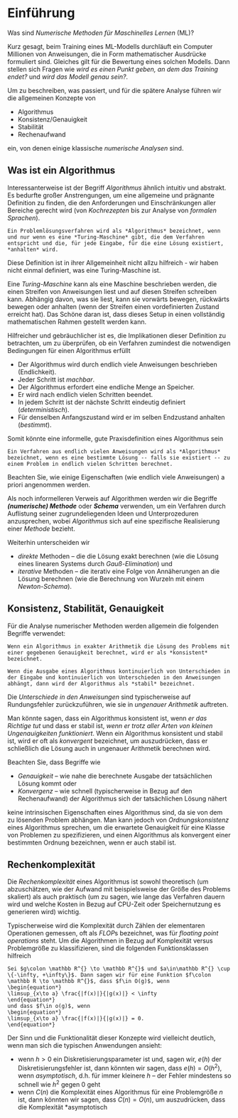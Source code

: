 # Einführung

Was sind *Numerische Methoden für Maschinelles Lernen* (ML)?

Kurz gesagt, beim Training eines ML-Modells durchläuft ein Computer Millionen von Anweisungen, die in Form mathematischer Ausdrücke formuliert sind. 
Gleiches gilt für die Bewertung eines solchen Modells.
Dann stellen sich Fragen wie *wird es einen Punkt geben, an dem das Training endet?* und *wird das Modell genau sein?*.

Um zu beschreiben, was passiert, und für die spätere Analyse führen wir die allgemeinen Konzepte von

* Algorithmus
* Konsistenz/Genauigkeit
* Stabilität
* Rechenaufwand

ein, von denen einige klassische *numerische Analysen* sind.

## Was ist ein Algorithmus

Interessanterweise ist der Begriff *Algorithmus* ähnlich intuitiv und abstrakt. Es bedurfte großer Anstrengungen, um eine allgemeine und prägnante Definition zu finden, die den Anforderungen und Einschränkungen aller Bereiche gerecht wird (von *Kochrezepten* bis zur Analyse von *formalen Sprachen*).

```definition
Ein Problemlösungsverfahren wird als *Algorithmus* bezeichnet, wenn und nur wenn es eine *Turing-Maschine* gibt, die dem Verfahren entspricht und die, für jede Eingabe, für die eine Lösung existiert, *anhalten* wird.
```

Diese Definition ist in ihrer Allgemeinheit nicht allzu hilfreich - wir haben nicht einmal definiert, was eine Turing-Maschine ist.

::: {#rem-coors .JHSAYS data-latex=''}
Eine *Turing-Maschine* kann als eine Maschine beschrieben werden, die einen Streifen von Anweisungen liest und auf diesen Streifen schreiben kann. Abhängig davon, was sie liest, kann sie vorwärts bewegen, rückwärts bewegen oder anhalten (wenn der Streifen einen vordefinierten Zustand erreicht hat). Das Schöne daran ist, dass dieses Setup in einen vollständig mathematischen Rahmen gestellt werden kann.
:::

Hilfreicher und gebräuchlicher ist es, die Implikationen dieser Definition zu betrachten, um zu überprüfen, ob ein Verfahren zumindest die notwendigen Bedingungen für einen Algorithmus erfüllt

* Der Algorithmus wird durch endlich viele Anweisungen beschrieben (Endlichkeit).
* Jeder Schritt ist *machbar*.
* Der Algorithmus erfordert eine endliche Menge an Speicher.
* Er wird nach endlich vielen Schritten beendet.
* In jedem Schritt ist der nächste Schritt eindeutig definiert (*deterministisch*).
* Für denselben Anfangszustand wird er im selben Endzustand anhalten (*bestimmt*).

Somit könnte eine informelle, gute Praxisdefinition eines Algorithmus sein

```definition
Ein Verfahren aus endlich vielen Anweisungen wird als *Algorithmus* bezeichnet, wenn es eine bestimmte Lösung -- falls sie existiert -- zu einem Problem in endlich vielen Schritten berechnet.
```

::: {#rem-coors .JHSAYS data-latex=''}
Beachten Sie, wie einige Eigenschaften (wie endlich viele Anweisungen) a priori angenommen werden.
:::

Als noch informelleren Verweis auf Algorithmen werden wir die Begriffe **_(numerische) Methode_** oder **_Schema_** verwenden, um ein Verfahren durch Auflistung seiner zugrundeliegenden Ideen und Unterprozeduren anzusprechen, wobei *Algorithmus* sich auf eine spezifische Realisierung einer *Methode* bezieht.

Weiterhin unterscheiden wir

* *direkte* Methoden -- die die Lösung exakt berechnen (wie die Lösung eines linearen Systems durch *Gauß-Elimination*) und
* *iterative* Methoden -- die iterativ eine Folge von Annäherungen an die Lösung berechnen (wie die Berechnung von Wurzeln mit einem *Newton-Schema*).

## Konsistenz, Stabilität, Genauigkeit

Für die Analyse numerischer Methoden werden allgemein die folgenden Begriffe verwendet:

```definition
Wenn ein Algorithmus in exakter Arithmetik die Lösung des Problems mit einer gegebenen Genauigkeit berechnet, wird er als *konsistent* bezeichnet.
```

```definition
Wenn die Ausgabe eines Algorithmus kontinuierlich von Unterschieden in der Eingabe und kontinuierlich von Unterschieden in den Anweisungen abhängt, dann wird der Algorithmus als *stabil* bezeichnet.
```

Die *Unterschiede in den Anweisungen* sind typischerweise auf Rundungsfehler zurückzuführen, wie sie in *ungenauer Arithmetik* auftreten.

::: {#rem-coors .JHSAYS data-latex=''}
Man könnte sagen, dass ein Algorithmus konsistent ist, wenn *er das Richtige tut* und dass er stabil ist, *wenn er trotz aller Arten von kleinen Ungenauigkeiten funktioniert*. Wenn ein Algorithmus konsistent und stabil ist, wird er oft als *konvergent* bezeichnet, um auszudrücken, dass er schließlich die Lösung auch in ungenauer Arithmetik berechnen wird.
:::

Beachten Sie, dass Begriffe wie 

* *Genauigkeit* -- wie nahe die berechnete Ausgabe der tatsächlichen Lösung kommt oder
* *Konvergenz* -- wie schnell (typischerweise in Bezug auf den Rechenaufwand) der Algorithmus sich der tatsächlichen Lösung nähert

keine intrinsischen Eigenschaften eines Algorithmus sind, da sie von dem zu lösenden Problem abhängen.
Man kann jedoch von *Ordnungskonsistenz* eines Algorithmus sprechen, um die erwartete Genauigkeit für eine Klasse von Problemen zu spezifizieren, und einen Algorithmus als konvergent einer bestimmten Ordnung bezeichnen, wenn er auch stabil ist.

## Rechenkomplexität

Die *Rechenkomplexität* eines Algorithmus ist sowohl theoretisch (um abzuschätzen, wie der Aufwand mit beispielsweise der Größe des Problems skaliert) als auch praktisch (um zu sagen, wie lange das Verfahren dauern wird und welche Kosten in Bezug auf CPU-Zeit oder Speichernutzung es generieren wird) wichtig.

Typischerweise wird die Komplexität durch Zählen der elementaren Operationen gemessen, oft als *FLOP*s bezeichnet, was für *floating point operations* steht. 
Um die Algorithmen in Bezug auf Komplexität versus Problemgröße zu klassifizieren, sind die folgenden Funktionsklassen hilfreich

```definition
Sei $g\colon \mathbb R^{} \to \mathbb R^{}$ und $a\in\mathbb R^{} \cup \{-\infty, +\infty\}$. Dann sagen wir für eine Funktion $f\colon \mathbb R \to \mathbb R^{}$, dass $f\in O(g)$, wenn
\begin{equation*}
\limsup_{x\to a} \frac{|f(x)|}{|g(x)|} < \infty
\end{equation*}
und dass $f\in o(g)$, wenn
\begin{equation*}
\limsup_{x\to a} \frac{|f(x)|}{|g(x)|} = 0.
\end{equation*}
```

Der Sinn und die Funktionalität dieser Konzepte wird vielleicht deutlich, wenn man sich die typischen Anwendungen ansieht: 

* wenn $h> 0$ ein Diskretisierungsparameter ist und, sagen wir, $e(h)$ der Diskretisierungsfehler ist, dann könnten wir sagen, dass $e(h) = O(h^2)$, wenn *asymptotisch*, d.h. für immer kleinere $h$ -- der Fehler mindestens so schnell wie $h^2$ gegen $0$ geht
* wenn $C(n)$ die Komplexität eines Algorithmus für eine Problemgröße $n$ ist, dann könnten wir sagen, dass $C(n) = O(n)$, um auszudrücken, dass die Komplexität *asymptotisch
